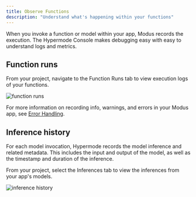 ```yaml
---
title: Observe Functions
description: "Understand what's happening within your functions"
---
```


When you invoke a function or model within your app, Modus records the
execution. The Hypermode Console makes debugging easy with easy to understand
logs and metrics.

## Function runs

From your project, navigate to the Function Runs tab to view execution logs of
your functions.

![function runs](images/observe-functions/function-runs.png)

For more information on recording info, warnings, and errors in your Modus app,
see [Error Handling](/modus/error-handling).

## Inference history

For each model invocation, Hypermode records the model inference and related
metadata. This includes the input and output of the model, as well as the
timestamp and duration of the inference.

From your project, select the Inferences tab to view the inferences from your
app's models.

![inference history](images/observe-functions/inference-history.png)
